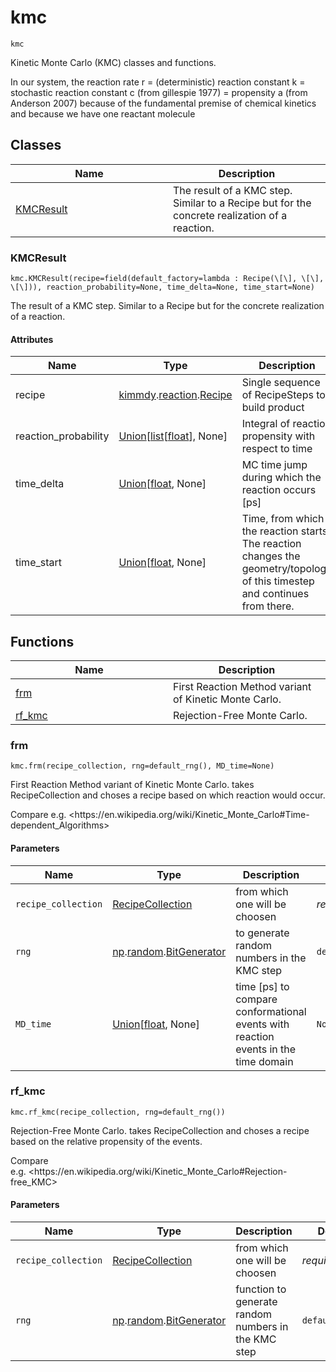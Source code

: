# kmc { #kimmdy.kmc }

`kmc`

Kinetic Monte Carlo (KMC) classes and functions.

In our system, the reaction rate r = (deterministic) reaction constant k
= stochastic reaction constant c (from gillespie 1977)
= propensity a (from Anderson 2007)
because of the fundamental premise of chemical kinetics
and because we have one reactant molecule

## Classes

| Name | Description |
| --- | --- |
| [KMCResult](#kimmdy.kmc.KMCResult) | The result of a KMC step. Similar to a Recipe but for the concrete realization of a reaction. |

### KMCResult { #kimmdy.kmc.KMCResult }

`kmc.KMCResult(recipe=field(default_factory=lambda : Recipe(\[\], \[\], \[\])), reaction_probability=None, time_delta=None, time_start=None)`

The result of a KMC step. Similar to a Recipe but for the concrete realization of a reaction.

#### Attributes

| Name                 | Type                                                                                | Description                                                                                                                 |
|----------------------|-------------------------------------------------------------------------------------|-----------------------------------------------------------------------------------------------------------------------------|
| recipe               | [kimmdy](`kimmdy`).[reaction](`kimmdy.reaction`).[Recipe](`kimmdy.reaction.Recipe`) | Single sequence of RecipeSteps to build product                                                                             |
| reaction_probability | [Union](`typing.Union`)\[[list](`list`)\[[float](`float`)\], None\]                 | Integral of reaction propensity with respect to time                                                                        |
| time_delta           | [Union](`typing.Union`)\[[float](`float`), None\]                                   | MC time jump during which the reaction occurs [ps]                                                                          |
| time_start           | [Union](`typing.Union`)\[[float](`float`), None\]                                   | Time, from which the reaction starts. The reaction changes the geometry/topology of this timestep and continues from there. |

## Functions

| Name | Description |
| --- | --- |
| [frm](#kimmdy.kmc.frm) | First Reaction Method variant of Kinetic Monte Carlo. |
| [rf_kmc](#kimmdy.kmc.rf_kmc) | Rejection-Free Monte Carlo. |

### frm { #kimmdy.kmc.frm }

`kmc.frm(recipe_collection, rng=default_rng(), MD_time=None)`

First Reaction Method variant of Kinetic Monte Carlo.
takes RecipeCollection and choses a recipe based on which reaction would occur.

Compare e.g. &lt;https://en.wikipedia.org/wiki/Kinetic_Monte_Carlo#Time-dependent_Algorithms&gt;

#### Parameters

| Name                | Type                                                                               | Description                                                                        | Default         |
|---------------------|------------------------------------------------------------------------------------|------------------------------------------------------------------------------------|-----------------|
| `recipe_collection` | [RecipeCollection](`kimmdy.reaction.RecipeCollection`)                             | from which one will be choosen                                                     | _required_      |
| `rng`               | [np](`numpy`).[random](`numpy.random`).[BitGenerator](`numpy.random.BitGenerator`) | to generate random numbers in the KMC step                                         | `default_rng()` |
| `MD_time`           | [Union](`typing.Union`)\[[float](`float`), None\]                                  | time [ps] to compare conformational events with reaction events in the time domain | `None`          |

### rf_kmc { #kimmdy.kmc.rf_kmc }

`kmc.rf_kmc(recipe_collection, rng=default_rng())`

Rejection-Free Monte Carlo.
takes RecipeCollection and choses a recipe based on the relative propensity of the events.


Compare e.g. &lt;https://en.wikipedia.org/wiki/Kinetic_Monte_Carlo#Rejection-free_KMC&gt;

#### Parameters

| Name                | Type                                                                               | Description                                         | Default         |
|---------------------|------------------------------------------------------------------------------------|-----------------------------------------------------|-----------------|
| `recipe_collection` | [RecipeCollection](`kimmdy.reaction.RecipeCollection`)                             | from which one will be choosen                      | _required_      |
| `rng`               | [np](`numpy`).[random](`numpy.random`).[BitGenerator](`numpy.random.BitGenerator`) | function to generate random numbers in the KMC step | `default_rng()` |